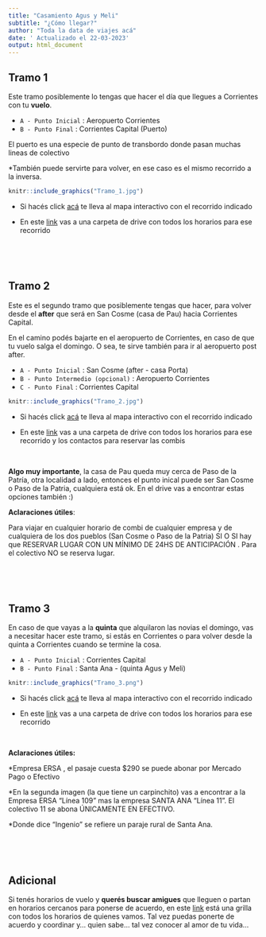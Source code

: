 ```yaml
---
title: "Casamiento Agus y Meli"
subtitle: "¿Cómo llegar?"
author: "Toda la data de viajes acá"
date: ' Actualizado el 22-03-2023'
output: html_document
---
```



## Tramo 1 

Este tramo posiblemente lo tengas que hacer el día que llegues a Corrientes con tu **vuelo**. 

- `A - Punto Inicial` : Aeropuerto Corrientes
- `B - Punto Final` : Corrientes Capital (Puerto)


El puerto es una especie de punto de transbordo donde pasan muchas lineas de colectivo

*También puede servirte para volver, en ese caso es el mismo recorrido a la inversa.


```r

knitr::include_graphics("Tramo_1.jpg")

```

- Si hacés click [acá](https://www.google.com/maps/d/u/0/edit?mid=14yclcIOdShYnqL84OrAft0Vo2pwZBNg&usp=sharing) te lleva al mapa interactivo con el recorrido indicado

- En este [link](https://drive.google.com/drive/folders/150U7I94ZKGDyWtismlI6OclBnSMAlieZ) vas a una carpeta de drive con todos los horarios para ese recorrido




<p>&nbsp;</p>
<p>&nbsp;</p>

## Tramo 2

Este es el segundo tramo que posiblemente tengas que hacer, para volver desde el **after** que será en San Cosme (casa de Pau) hacia Corrientes Capital. 

En el camino podés bajarte en el aeropuerto de Corrientes, en caso de que tu vuelo salga el domingo. O sea, te sirve también para ir al aeropuerto post after.


- `A - Punto Inicial` : San Cosme (after - casa Porta)
- `B - Punto Intermedio (opcional)` : Aeropuerto Corrientes
- `C - Punto Final` : Corrientes Capital 



```r

knitr::include_graphics("Tramo_2.jpg")

```

- Si hacés click [acá](https://www.google.com/maps/d/u/0/edit?mid=1iOKYW-U9lDFrB1Cp5oPKMqfdbPu5Ki8&usp=sharing) te lleva al mapa interactivo con el recorrido indicado

- En este [link](https://drive.google.com/drive/folders/17Lzp6r2kCCQIeY8pb3HpSNCS2DWXJng7?usp=sharing) vas a una carpeta de drive con todos los horarios para ese recorrido y los contactos para reservar las combis



<p>&nbsp;</p>
**Algo muy importante**, la casa de Pau queda muy cerca de Paso de la Patría, otra localidad a lado, entonces el punto inical puede ser San Cosme o Paso de la Patria, cualquiera está ok. En el drive vas a encontrar estas opciones también :)


**Aclaraciones útiles**: 

Para viajar en cualquier horario de combi de cualquier empresa y de cualquiera de los dos pueblos (San Cosme o Paso de la Patria) SI O SI hay que RESERVAR LUGAR CON UN MÍNIMO DE 24HS DE ANTICIPACIÓN . Para el colectivo NO se reserva lugar.




<p>&nbsp;</p>
<p>&nbsp;</p>

## Tramo 3

En caso de que vayas a la **quinta** que alquilaron las novias el domingo, vas a necesitar hacer este tramo, si estás en Corrientes o para volver desde la quinta a Corrientes cuando se termine la cosa.


- `A - Punto Inicial` : Corrientes Capital
- `B - Punto Final` : Santa Ana - (quinta Agus y Meli)



```r

knitr::include_graphics("Tramo_3.png")

```

- Si hacés click [acá](https://www.google.com/maps/d/u/0/edit?mid=1gTYa5ja9x6udC4FgLjPeF6SDkTWTPdM&usp=sharing) te lleva al mapa interactivo con el recorrido indicado

- En este [link](https://drive.google.com/drive/folders/165L_b05tDzfCrMZYuTOixdNkZ5tywI1E?usp=share_link) vas a una carpeta de drive con todos los horarios para ese recorrido


<p>&nbsp;</p>

**Aclaraciones útiles:**

*Empresa ERSA , el pasaje cuesta $290 se puede abonar por Mercado Pago o Efectivo

*En la segunda imagen (la que tiene un carpinchito) vas a encontrar a la Empresa ERSA "Línea 109" mas la empresa SANTA ANA "Línea 11".
El colectivo 11 se abona ÚNICAMENTE EN EFECTIVO. 

*Donde dice "Ingenio" se refiere un paraje rural de Santa Ana.




<p>&nbsp;</p>
<p>&nbsp;</p>

## Adicional

Si tenés horarios de vuelo y **querés buscar amigues** que lleguen o partan en horarios cercanos para ponerse de acuerdo, en este [link](https://drive.google.com/drive/folders/1fGEELdPbhhXSrTQfHYPj08H2zo-Nhi2b?usp=share_link) está una grilla con todos los horarios de quienes vamos. Tal vez puedas ponerte de acuerdo y coordinar y... quien sabe... tal vez conocer al amor de tu vida...





